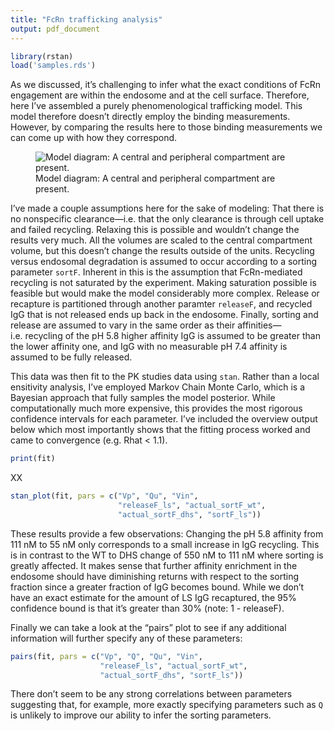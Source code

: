 ```yaml
---
title: "FcRn trafficking analysis"
output: pdf_document
---
```


```r
library(rstan)
load('samples.rds')
```

As we discussed, it's challenging to infer what the exact conditions of FcRn engagement are within the endosome and at the cell surface. Therefore, here I've assembled a purely phenomenological trafficking model. This model therefore doesn't directly employ the binding measurements. However, by comparing the results here to those binding measurements we can come up with how they correspond.

![Model diagram: A central and peripheral compartment are present.](model/diagram.png "Model")

I've made a couple assumptions here for the sake of modeling: That there is no nonspecific clearance—i.e. that the only clearance is through cell uptake and failed recycling. Relaxing this is possible and wouldn't change the results very much. All the volumes are scaled to the central compartment volume, but this doesn't change the results outside of the units. Recycling versus endosomal degradation is assumed to occur according to a sorting parameter `sortF`. Inherent in this is the assumption that FcRn-mediated recycling is not saturated by the experiment. Making saturation possible is feasible but would make the model considerably more complex. Release or recapture is partitioned through another paramter `releaseF`, and recycled IgG that is not released ends up back in the endosome. Finally, sorting and release are assumed to vary in the same order as their affinities—i.e. recycling of the pH 5.8 higher affinity IgG is assumed to be greater than the lower affinity one, and IgG with no measurable pH 7.4 affinity is assumed to be fully released.

\cleardoublepage

This data was then fit to the PK studies data using `stan`. Rather than a local ensitivity analysis, I've employed Markov Chain Monte Carlo, which is a Bayesian approach that fully samples the model posterior. While computationally much more expensive, this provides the most rigorous confidence intervals for each parameter. I've included the overview output below which most importantly shows that the fitting process worked and came to convergence (e.g. Rhat < 1.1).

```r
print(fit)
```

XX

```r
stan_plot(fit, pars = c("Vp", "Qu", "Vin",
                        "releaseF_ls", "actual_sortF_wt",
                        "actual_sortF_dhs", "sortF_ls"))
```

These results provide a few observations: Changing the pH 5.8 affinity from 111 nM to 55 nM only corresponds to a small increase in IgG recycling. This is in contrast to the WT to DHS change of 550 nM to 111 nM where sorting is greatly affected. It makes sense that further affinity enrichment in the endosome should have diminishing returns with respect to the sorting fraction since a greater fraction of IgG becomes bound. While we don't have an exact estimate for the amount of LS IgG recaptured, the 95% confidence bound is that it's greater than 30% (note: 1 - releaseF).

\cleardoublepage

Finally we can take a look at the "pairs" plot to see if any additional information will further specify any of these parameters:

```r
pairs(fit, pars = c("Vp", "Q", "Qu", "Vin",
                    "releaseF_ls", "actual_sortF_wt",
                    "actual_sortF_dhs", "sortF_ls"))
```

There don't seem to be any strong correlations between parameters suggesting that, for example, more exactly specifying parameters such as `Q` is unlikely to improve our ability to infer the sorting parameters.
